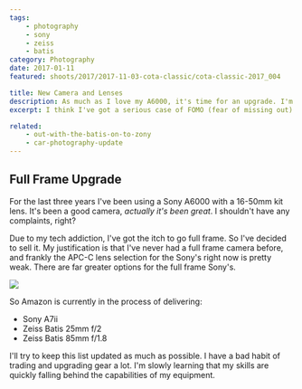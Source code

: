 ```yaml
---
tags:
    - photography
    - sony
    - zeiss
    - batis
category: Photography
date: 2017-01-11
featured: shoots/2017/2017-11-03-cota-classic/cota-classic-2017_004

title: New Camera and Lenses
description: As much as I love my A6000, it's time for an upgrade. I'm making the jump to a full frame Sony A7ii along with Zeiss Batis lenses.
excerpt: I think I've got a serious case of FOMO (fear of missing out) when it comes to full frame. I haven't reached the capabilities of my Sony A6000, but I still can't shake the feeling that I'd be getting more out of a full frame A7. I'm sure that's a bad justification, but I'm going with it.

related:
    - out-with-the-batis-on-to-zony
    - car-photography-update
---
```



## Full Frame Upgrade

<Gallery>

For the last three years I've been using a Sony A6000 with a 16-50mm kit lens. It's been a good camera, _actually it's been great_. I shouldn't have any complaints, right?

Due to my tech addiction, I've got the itch to go full frame. So I've decided to sell it. My justification is that I've never had a full frame camera before, and frankly the APC-C lens selection for the Sony's right now is pretty weak. There are far greater options for the full frame Sony's.

<Image src="shoots/2017/2017-11-03-cota-classic/cota-classic-2017_002" class="h-full w-full" />

So Amazon is currently in the process of delivering:

-   Sony A7ii
-   Zeiss Batis 25mm f/2
-   Zeiss Batis 85mm f/1.8

I'll try to keep this list updated as much as possible. I have a bad habit of trading and upgrading gear a lot. I'm slowly learning that my skills are quickly falling behind the capabilities of my equipment.

</Gallery>
